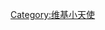 {{Userbox-r
  |border-c = #000000
  |border-s = 1
  |id-c     = #FFFFFF
  |id-s     = 12
  |id-fc    = #FFFFFF
  |info-c   = #00AAAA
  |info-s   = 10
  |info-fc  = #FFFFFF
  |id       = [[File:Crystal_ksmiletris.svg|45px]]
  |info     = 此人是'''[[Wikipedia:小天使工作小組|小天使]]'''，新手們有任何困難可以找他／她。
}}
[[Category:维基小天使]]